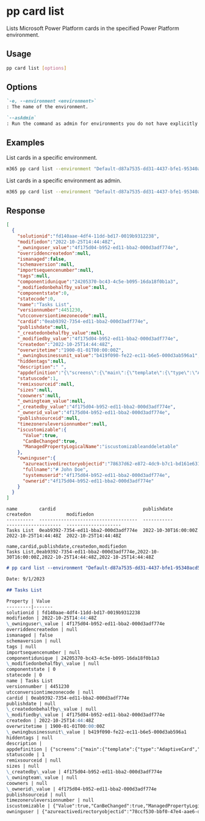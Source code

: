 
# pp card list

Lists Microsoft Power Platform cards in the specified Power Platform environment.

## Usage

```sh
pp card list [options]
```

## Options

```md defintion-list
`-e, --environment <environment>`
: The name of the environment.

`--asAdmin`
: Run the command as admin for environments you do not have explicitly assigned permissions to.
```

<Global />

## Examples

List cards in a specific environment.

```sh
m365 pp card list --environment "Default-d87a7535-dd31-4437-bfe1-95340acd55c5"
```

List cards in a specific environment as admin.

```sh
m365 pp card list --environment "Default-d87a7535-dd31-4437-bfe1-95340acd55c5" --asAdmin
```

## Response

<Tabs>
  <TabItem value="json" label="JSON">

  ```json
  [
    {
      "solutionid":"fd140aae-4df4-11dd-bd17-0019b9312238",
      "modifiedon":"2022-10-25T14:44:48Z",
      "_owninguser_value":"4f175d04-b952-ed11-bba2-000d3adf774e",
      "overriddencreatedon":null,
      "ismanaged":false,
      "schemaversion":null,
      "importsequencenumber":null,
      "tags":null,
      "componentidunique":"24205370-bc43-4c5e-b095-16da18f0b1a3",
      "_modifiedonbehalfby_value":null,
      "componentstate":0,
      "statecode":0,
      "name":"Tasks List",
      "versionnumber":4451230,
      "utcconversiontimezonecode":null,
      "cardid":"0eab9392-7354-ed11-bba2-000d3adf774e",
      "publishdate":null,
      "_createdonbehalfby_value":null,
      "_modifiedby_value":"4f175d04-b952-ed11-bba2-000d3adf774e",
      "createdon":"2022-10-25T14:44:48Z",
      "overwritetime":"1900-01-01T00:00:00Z",
      "_owningbusinessunit_value":"b419f090-fe22-ec11-b6e5-000d3ab596a1",
      "hiddentags":null,
      "description":" ",
      "appdefinition":"{\"screens\":{\"main\":{\"template\":{\"type\":\"AdaptiveCard\",\"body\":[{\"type\":\"TextBlock\",\"size\":\"Medium\",\"weight\":\"bolder\",\"text\":\"Your card title goes here\"},{\"type\":\"TextBlock\",\"text\":\"Add and remove element to customize your new card.\",\"wrap\":true}],\"actions\":[],\"$schema\":\"http://adaptivecards.io/schemas/1.4.0/adaptive-card.json\",\"version\":\"1.4\"},\"verbs\":{\"submit\":\"echo\"}}},\"sampleData\":{\"main\":{}},\"connections\":{},\"variables\":{},\"flows\":{}}",
      "statuscode":1,
      "remixsourceid":null,
      "sizes":null,
      "coowners":null,
      "_owningteam_value":null,
      "_createdby_value":"4f175d04-b952-ed11-bba2-000d3adf774e",
      "_ownerid_value":"4f175d04-b952-ed11-bba2-000d3adf774e",
      "publishsourceid":null,
      "timezoneruleversionnumber":null,
      "iscustomizable":{
        "Value":true,
        "CanBeChanged":true,
        "ManagedPropertyLogicalName":"iscustomizableanddeletable"
      },
      "owninguser":{
        "azureactivedirectoryobjectid":"78637d62-e872-4dc9-b7c1-bd161e631682",
        "fullname":"# John Doe",
        "systemuserid":"4f175d04-b952-ed11-bba2-000d3adf774e",
        "ownerid":"4f175d04-b952-ed11-bba2-000d3adf774e"
      }
    }
  ]
  ```

  </TabItem>
  <TabItem value="text" label="Text">

  ```text
  name        cardid                                publishdate          createdon             modifiedon
  ----------  ------------------------------------  -----------          --------------------  --------------------
  Tasks List  0eab9392-7354-ed11-bba2-000d3adf774e  2022-10-30T16:00:00Z 2022-10-25T14:44:48Z  2022-10-25T14:44:48Z
  ```

  </TabItem>
  <TabItem value="csv" label="CSV">

  ```csv
  name,cardid,publishdate,createdon,modifiedon
  Tasks List,0eab9392-7354-ed11-bba2-000d3adf774e,2022-10-30T16:00:00Z,2022-10-25T14:44:48Z,2022-10-25T14:44:48Z
  ```

  </TabItem>
  <TabItem value="md" label="Markdown">

  ```md
  # pp card list --environment "Default-d87a7535-dd31-4437-bfe1-95340acd55c5"

  Date: 9/1/2023

  ## Tasks List

  Property | Value
  ---------|-------
  solutionid | fd140aae-4df4-11dd-bd17-0019b9312238
  modifiedon | 2022-10-25T14:44:48Z
  \_owninguser\_value | 4f175d04-b952-ed11-bba2-000d3adf774e
  overriddencreatedon | null
  ismanaged | false
  schemaversion | null
  tags | null
  importsequencenumber | null
  componentidunique | 24205370-bc43-4c5e-b095-16da18f0b1a3
  \_modifiedonbehalfby\_value | null
  componentstate | 0
  statecode | 0
  name | Tasks List
  versionnumber | 4451230
  utcconversiontimezonecode | null
  cardid | 0eab9392-7354-ed11-bba2-000d3adf774e
  publishdate | null
  \_createdonbehalfby\_value | null
  \_modifiedby\_value | 4f175d04-b952-ed11-bba2-000d3adf774e
  createdon | 2022-10-25T14:44:48Z
  overwritetime | 1900-01-01T00:00:00Z
  \_owningbusinessunit\_value | b419f090-fe22-ec11-b6e5-000d3ab596a1
  hiddentags | null
  description |
  appdefinition | {"screens":{"main":{"template":{"type":"AdaptiveCard","body":[{"type":"TextBlock","size":"Medium","weight":"bolder","text":"Your card title goes here"},{"type":"TextBlock","text":"Add and remove element to customize your new card.","wrap":true}],"actions":[],"$schema":"http://adaptivecards.io/schemas/1.4.0/adaptive-card.json","version":"1.4"},"verbs":{"submit":"echo"}}},"sampleData":{"main":{}},"connections":{},"variables":{},"flows":{}}
  statuscode | 1
  remixsourceid | null
  sizes | null
  \_createdby\_value | 4f175d04-b952-ed11-bba2-000d3adf774e
  \_owningteam\_value | null
  coowners | null
  \_ownerid\_value | 4f175d04-b952-ed11-bba2-000d3adf774e
  publishsourceid | null
  timezoneruleversionnumber | null
  iscustomizable | {"Value":true,"CanBeChanged":true,"ManagedPropertyLogicalName":"iscustomizableanddeletable"}
  owninguser | {"azureactivedirectoryobjectid":"78ccf530-bbf0-47e4-aae6-da5f8c6fb142","fullname":"# John Doe","systemuserid":"4f175d04-b952-ed11-bba2-000d3adf774e","ownerid":"4f175d04-b952-ed11-bba2-000d3adf774e"}
  ```

  </TabItem>
</Tabs>
